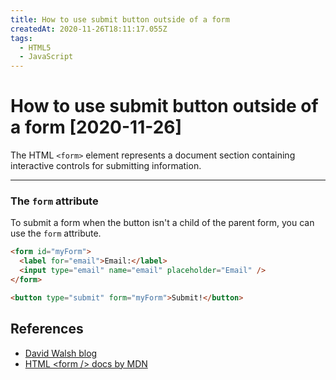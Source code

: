 ```yaml
---
title: How to use submit button outside of a form
createdAt: 2020-11-26T18:11:17.055Z
tags:
  - HTML5
  - JavaScript
---
```


# How to use submit button outside of a form [2020-11-26]

The HTML `<form>` element represents a document section containing interactive controls for submitting information.

---

### The `form` attribute

To submit a form when the button isn't a child of the parent form, you can use the `form` attribute.

```html
<form id="myForm">
  <label for="email">Email:</label>
  <input type="email" name="email" placeholder="Email" />
</form>

<button type="submit" form="myForm">Submit!</button>
```

## References

- [David Walsh blog](https://davidwalsh.name/submit-button-outside-form)
- [HTML &lt;form /&gt; docs by MDN](https://developer.mozilla.org/en-US/docs/Web/HTML/Element/form)
